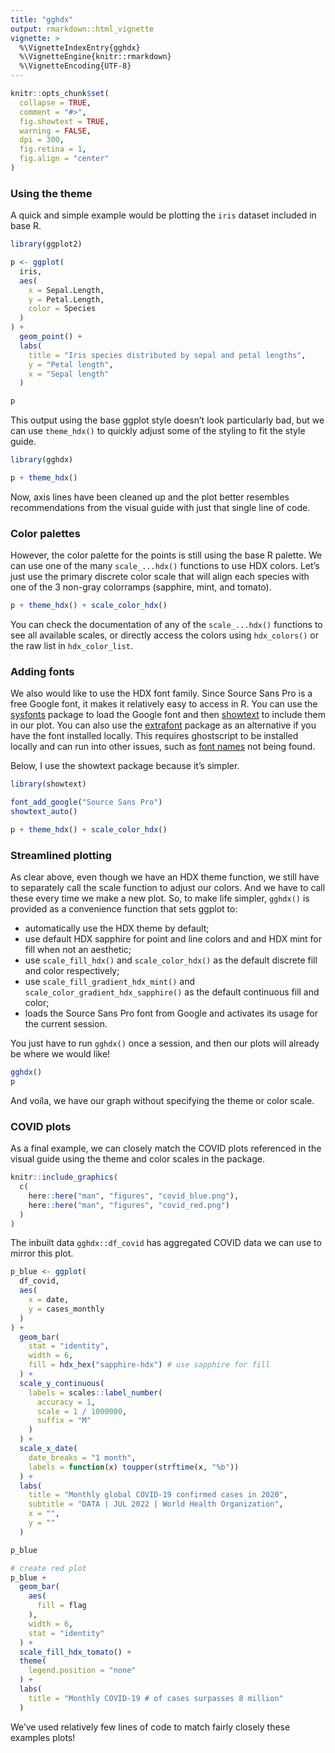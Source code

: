 ```yaml
---
title: "gghdx"
output: rmarkdown::html_vignette
vignette: >
  %\VignetteIndexEntry{gghdx}
  %\VignetteEngine{knitr::rmarkdown}
  %\VignetteEncoding{UTF-8}
---
```


```r
knitr::opts_chunk$set(
  collapse = TRUE,
  comment = "#>",
  fig.showtext = TRUE,
  warning = FALSE,
  dpi = 300,
  fig.retina = 1,
  fig.align = "center"
)
```

### Using the theme

A quick and simple example would be plotting the `iris` dataset included in
base R.

```r
library(ggplot2)

p <- ggplot(
  iris,
  aes(
    x = Sepal.Length,
    y = Petal.Length,
    color = Species
  )
) +
  geom_point() +
  labs(
    title = "Iris species distributed by sepal and petal lengths",
    y = "Petal length",
    x = "Sepal length"
  )

p
```

This output using the base ggplot style doesn't look particularly bad, but we
can use `theme_hdx()` to quickly adjust some of the styling to fit the style
guide.

```r
library(gghdx)

p + theme_hdx()
```

Now, axis lines have been cleaned up and the
plot better resembles recommendations from the visual guide with just that
single line of code.

### Color palettes

However, the color palette for the points is still using the base R palette. We
can use one of the many `scale_...hdx()` functions to use HDX colors. Let's just
use the primary discrete color scale that will align each species with one of
the 3 non-gray colorramps (sapphire, mint, and tomato).

```r
p + theme_hdx() + scale_color_hdx()
```

You can check the documentation of any of the `scale_...hdx()` functions to see
all available scales, or directly access the colors using `hdx_colors()` or
the raw list in `hdx_color_list`.

### Adding fonts

We also would like to use the HDX font family. Since Source Sans Pro is a free
Google font, it makes it relatively easy to access in R. You can use the
[sysfonts](https://cran.r-project.org/web/packages/sysfonts/index.html) package
to load the Google font and then [showtext](https://cran.rstudio.com/web/packages/showtext/vignettes/introduction.html)
to include them in our plot. You can also use the
[extrafont](https://github.com/wch/extrafont) package as an alternative if you
have the font installed locally. This requires ghostscript to be installed
locally and can run into other issues, such as
[font names](https://github.com/wch/extrafont/issues/32) not being found.

Below, I use the showtext package because it's simpler.

```r
library(showtext)

font_add_google("Source Sans Pro")
showtext_auto()

p + theme_hdx() + scale_color_hdx()
```

### Streamlined plotting

As clear above, even though we have an HDX theme function, we still have to
separately call the scale function to adjust our colors. And we have to call
these every time we make a new plot. So, to make life simpler, `gghdx()` is
provided as a convenience function that sets ggplot to:

- automatically use the HDX theme by default;
- use default HDX sapphire for point and line colors and and HDX mint for fill 
when not an aesthetic;
- use `scale_fill_hdx()` and `scale_color_hdx()` as the default discrete fill
and color respectively;
- use `scale_fill_gradient_hdx_mint()` and `scale_color_gradient_hdx_sapphire()`
as the default continuous fill and color;
- loads the Source Sans Pro font from Google and activates its usage for the
current session.

You just have to run `gghdx()` once a session, and then our plots will already
be where we would like!

```r
gghdx()
p
```

And voíla, we have our graph without specifying the theme or color scale.

### COVID plots

As a final example, we can closely match the COVID plots referenced in the
visual guide using the theme and color scales in the package.

```r

knitr::include_graphics(
  c(
    here::here("man", "figures", "covid_blue.png"),
    here::here("man", "figures", "covid_red.png")
  )
)
```

The inbuilt data `gghdx::df_covid` has aggregated COVID data we can use to
mirror this plot.

```r
p_blue <- ggplot(
  df_covid,
  aes(
    x = date,
    y = cases_monthly
  )
) +
  geom_bar(
    stat = "identity",
    width = 6,
    fill = hdx_hex("sapphire-hdx") # use sapphire for fill
  ) +
  scale_y_continuous(
    labels = scales::label_number(
      accuracy = 1,
      scale = 1 / 1000000,
      suffix = "M"
    )
  ) +
  scale_x_date(
    date_breaks = "1 month",
    labels = function(x) toupper(strftime(x, "%b"))
  ) +
  labs(
    title = "Monthly global COVID-19 confirmed cases in 2020",
    subtitle = "DATA | JUL 2022 | World Health Organization",
    x = "",
    y = ""
  )

p_blue

# create red plot
p_blue +
  geom_bar(
    aes(
      fill = flag
    ),
    width = 6,
    stat = "identity"
  ) +
  scale_fill_hdx_tomato() +
  theme(
    legend.position = "none"
  ) +
  labs(
    title = "Monthly COVID-19 # of cases surpasses 8 million"
  )
```

We've used relatively few lines of code to match fairly closely these examples
plots!
